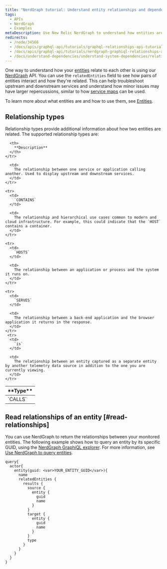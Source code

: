 ```yaml
---
title: "NerdGraph tutorial: Understand entity relationships and dependencies"
tags:
  - APIs
  - NerdGraph
  - Examples
metaDescription: Use New Relic NerdGraph to understand how entities are related.
redirects:
  - /node/34566
  - /docs/apis/graphql-api/tutorials/graphql-relationships-api-tutorial
  - /docs/apis/graphql-api/tutorials/nerdgraph-graphiql-relationships-api-tutorial
  - /docs/understand-dependencies/understand-system-dependencies/relationship-api/relationship-api
---
```


One way to understand how your [entities](/docs/new-relic-one/use-new-relic-one/core-concepts/what-entity-new-relic) relate to each other is using our [NerdGraph](/docs/introduction-new-relic-graphql) API. You can use the `relatedEntities` field to see how pairs of entities interact and how they're related. This can help troubleshoot upstream and downstream services and understand how minor issues may have larger repercussions, similar to how [service maps](/docs/service-maps-dependencies-new-relic-one) can be used.

To learn more about what entities are and how to use them, see [Entities](/docs/new-relic-one/use-new-relic-one/core-concepts/what-entity-new-relic).

## Relationship types

Relationship types provide additional information about how two entities are related. The supported relationship types are:

<table>
  <thead>
    <tr>
      <th style={{ width: "200px" }}>
        **Type**
      </th>

      <th>
        **Description**
      </th>
    </tr>
  </thead>

  <tbody>
    <tr>
      <td>
        `CALLS`
      </td>

      <td>
        The relationship between one service or application calling another. Used to display upstream and downstream services.
      </td>
    </tr>

    <tr>
      <td>
        `CONTAINS`
      </td>

      <td>
        The relationship and hierarchical use cases common to modern and cloud infrastructure. For example, this could indicate that the `HOST` contains a container.
      </td>
    </tr>

    <tr>
      <td>
        `HOSTS`
      </td>

      <td>
        The relationship between an application or process and the system it runs on.
      </td>
    </tr>

    <tr>
      <td>
        `SERVES`
      </td>

      <td>
        The relationship between a back-end application and the browser application it returns in the response.
      </td>
    </tr>
     <tr>
      <td>
        `is`
      </td>

      <td>
        The relationship between an entity captured as a separate entity by another telemetry data source in addition to the one you are currently viewing.
      </td>
    </tr>
  </tbody>
</table>

## Read relationships of an entity [#read-relationships]

You can use NerdGraph to return the relationships between your monitored entities. The following example shows how to query an entity by its specific GUID, using the [NerdGraph GraphiQL explorer](https://api.newrelic.com/graphiql). For more information, see [Use NerdGraph to query entities](/docs/apis/graphql-api/tutorials/use-new-relic-graphql-api-query-entities).

```
query{
  actor{
    entity(guid: <var>YOUR_ENTITY_GUID</var>){
      name
      relatedEntities {
        results {
          source {
            entity {
              guid
              name
            }
          }
          target {
            entity {
              guid
              name
            }
          }
          type
        }
      }
    }
  }
}
```
